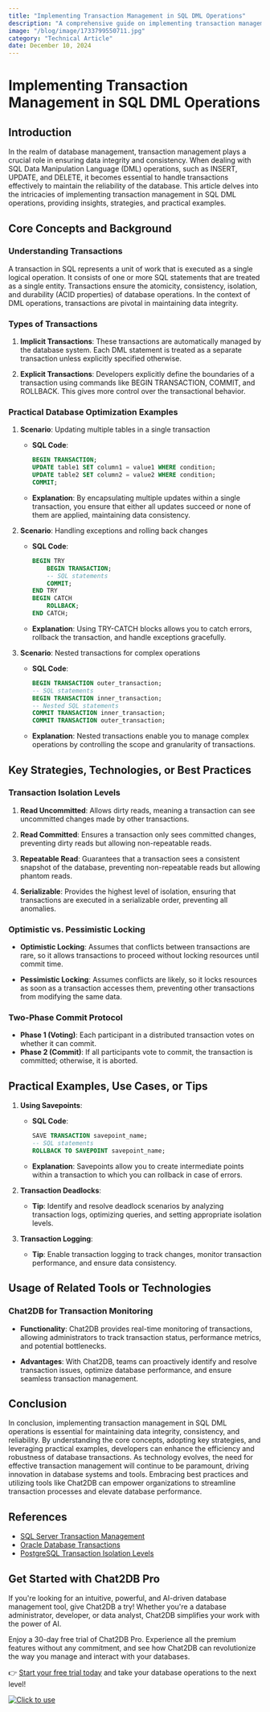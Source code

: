 ```yaml
---
title: "Implementing Transaction Management in SQL DML Operations"
description: "A comprehensive guide on implementing transaction management in SQL Data Manipulation Language (DML) operations, covering key concepts, strategies, practical examples, and tools."
image: "/blog/image/1733799550711.jpg"
category: "Technical Article"
date: December 10, 2024
---
```


# Implementing Transaction Management in SQL DML Operations

## Introduction

In the realm of database management, transaction management plays a crucial role in ensuring data integrity and consistency. When dealing with SQL Data Manipulation Language (DML) operations, such as INSERT, UPDATE, and DELETE, it becomes essential to handle transactions effectively to maintain the reliability of the database. This article delves into the intricacies of implementing transaction management in SQL DML operations, providing insights, strategies, and practical examples.

## Core Concepts and Background

### Understanding Transactions

A transaction in SQL represents a unit of work that is executed as a single logical operation. It consists of one or more SQL statements that are treated as a single entity. Transactions ensure the atomicity, consistency, isolation, and durability (ACID properties) of database operations. In the context of DML operations, transactions are pivotal in maintaining data integrity.

### Types of Transactions

1. **Implicit Transactions**: These transactions are automatically managed by the database system. Each DML statement is treated as a separate transaction unless explicitly specified otherwise.

2. **Explicit Transactions**: Developers explicitly define the boundaries of a transaction using commands like BEGIN TRANSACTION, COMMIT, and ROLLBACK. This gives more control over the transactional behavior.

### Practical Database Optimization Examples

1. **Scenario**: Updating multiple tables in a single transaction
   - **SQL Code**:
     ```sql
     BEGIN TRANSACTION;
     UPDATE table1 SET column1 = value1 WHERE condition;
     UPDATE table2 SET column2 = value2 WHERE condition;
     COMMIT;
     ```
   - **Explanation**: By encapsulating multiple updates within a single transaction, you ensure that either all updates succeed or none of them are applied, maintaining data consistency.

2. **Scenario**: Handling exceptions and rolling back changes
   - **SQL Code**:
     ```sql
     BEGIN TRY
         BEGIN TRANSACTION;
         -- SQL statements
         COMMIT;
     END TRY
     BEGIN CATCH
         ROLLBACK;
     END CATCH;
     ```
   - **Explanation**: Using TRY-CATCH blocks allows you to catch errors, rollback the transaction, and handle exceptions gracefully.

3. **Scenario**: Nested transactions for complex operations
   - **SQL Code**:
     ```sql
     BEGIN TRANSACTION outer_transaction;
     -- SQL statements
     BEGIN TRANSACTION inner_transaction;
     -- Nested SQL statements
     COMMIT TRANSACTION inner_transaction;
     COMMIT TRANSACTION outer_transaction;
     ```
   - **Explanation**: Nested transactions enable you to manage complex operations by controlling the scope and granularity of transactions.

## Key Strategies, Technologies, or Best Practices

### Transaction Isolation Levels

1. **Read Uncommitted**: Allows dirty reads, meaning a transaction can see uncommitted changes made by other transactions.

2. **Read Committed**: Ensures a transaction only sees committed changes, preventing dirty reads but allowing non-repeatable reads.

3. **Repeatable Read**: Guarantees that a transaction sees a consistent snapshot of the database, preventing non-repeatable reads but allowing phantom reads.

4. **Serializable**: Provides the highest level of isolation, ensuring that transactions are executed in a serializable order, preventing all anomalies.

### Optimistic vs. Pessimistic Locking

- **Optimistic Locking**: Assumes that conflicts between transactions are rare, so it allows transactions to proceed without locking resources until commit time.

- **Pessimistic Locking**: Assumes conflicts are likely, so it locks resources as soon as a transaction accesses them, preventing other transactions from modifying the same data.

### Two-Phase Commit Protocol

- **Phase 1 (Voting)**: Each participant in a distributed transaction votes on whether it can commit.
- **Phase 2 (Commit)**: If all participants vote to commit, the transaction is committed; otherwise, it is aborted.

## Practical Examples, Use Cases, or Tips

1. **Using Savepoints**:
   - **SQL Code**:
     ```sql
     SAVE TRANSACTION savepoint_name;
     -- SQL statements
     ROLLBACK TO SAVEPOINT savepoint_name;
     ```
   - **Explanation**: Savepoints allow you to create intermediate points within a transaction to which you can rollback in case of errors.

2. **Transaction Deadlocks**:
   - **Tip**: Identify and resolve deadlock scenarios by analyzing transaction logs, optimizing queries, and setting appropriate isolation levels.

3. **Transaction Logging**:
   - **Tip**: Enable transaction logging to track changes, monitor transaction performance, and ensure data consistency.

## Usage of Related Tools or Technologies

### Chat2DB for Transaction Monitoring

- **Functionality**: Chat2DB provides real-time monitoring of transactions, allowing administrators to track transaction status, performance metrics, and potential bottlenecks.

- **Advantages**: With Chat2DB, teams can proactively identify and resolve transaction issues, optimize database performance, and ensure seamless transaction management.

## Conclusion

In conclusion, implementing transaction management in SQL DML operations is essential for maintaining data integrity, consistency, and reliability. By understanding the core concepts, adopting key strategies, and leveraging practical examples, developers can enhance the efficiency and robustness of database transactions. As technology evolves, the need for effective transaction management will continue to be paramount, driving innovation in database systems and tools. Embracing best practices and utilizing tools like Chat2DB can empower organizations to streamline transaction processes and elevate database performance.

## References

- [SQL Server Transaction Management](https://docs.microsoft.com/en-us/sql/t-sql/language-elements/transactions-transact-sql?view=sql-server-ver15)
- [Oracle Database Transactions](https://docs.oracle.com/en/database/oracle/oracle-database/19/cncpt/transactions.html)
- [PostgreSQL Transaction Isolation Levels](https://www.postgresql.org/docs/current/transaction-iso.html)

## Get Started with Chat2DB Pro

If you're looking for an intuitive, powerful, and AI-driven database management tool, give Chat2DB a try! Whether you're a database administrator, developer, or data analyst, Chat2DB simplifies your work with the power of AI.

Enjoy a 30-day free trial of Chat2DB Pro. Experience all the premium features without any commitment, and see how Chat2DB can revolutionize the way you manage and interact with your databases.

👉 [Start your free trial today](https://chat2db.ai/pricing) and take your database operations to the next level!


[![Click to use](/image/blog/bg/chat2db.jpg)](https://chat2db.ai/)
